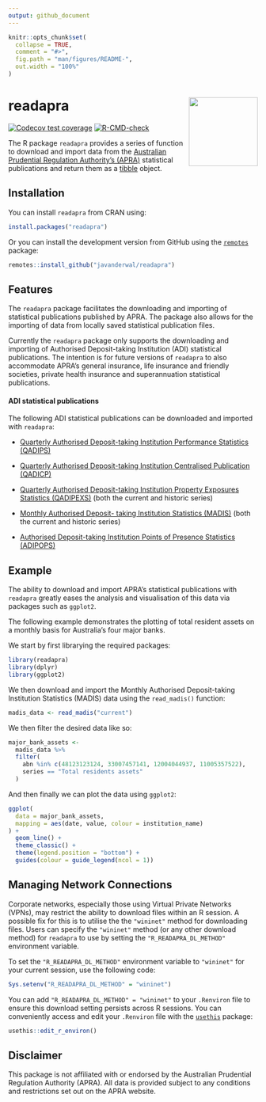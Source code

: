 ```yaml
---
output: github_document
---
```


<!-- README.md is generated from README.Rmd. Please edit that file -->

```r
knitr::opts_chunk$set(
  collapse = TRUE,
  comment = "#>",
  fig.path = "man/figures/README-",
  out.width = "100%"
)
```

# readapra <img src="man/figures/readapra_hex_sticker.png" align="right" height="139"/>

<!-- badges: start -->
[![Codecov test coverage](https://codecov.io/gh/javanderwal/readapra/graph/badge.svg)](https://app.codecov.io/gh/javanderwal/readapra)
[![R-CMD-check](https://github.com/javanderwal/readapra/actions/workflows/R-CMD-check.yaml/badge.svg)](https://github.com/javanderwal/readapra/actions/workflows/R-CMD-check.yaml)
<!-- badges: end -->

The R package `readapra` provides a series of function to download and import data from the [Australian Prudential Regulation Authority's (APRA)](https://www.apra.gov.au/) statistical publications and return them as a [tibble](https://tibble.tidyverse.org/) object.

## Installation

You can install `readapra` from CRAN using:
```r
install.packages("readapra")
```

Or you can install the development version from GitHub using the [`remotes`](https://remotes.r-lib.org/) package:

```r
remotes::install_github("javanderwal/readapra")
```

## Features

The `readapra` package facilitates the downloading and importing of statistical publications published by APRA. The package also allows for the importing of data from locally saved statistical publication files.

Currently the `readapra` package only supports the downloading and importing of Authorised Deposit-taking Institution (ADI) statistical publications. The intention is for future versions of `readapra` to also accommodate APRA's general insurance, life insurance and friendly societies, private health insurance and superannuation statistical publications. 

#### ADI statistical publications

The following ADI statistical publications can be downloaded and imported with `readapra`:

-   [Quarterly Authorised Deposit-taking Institution Performance Statistics (QADIPS)](https://www.apra.gov.au/quarterly-authorised-deposit-taking-institution-statistics)

-   [Quarterly Authorised Deposit-taking Institution Centralised Publication (QADICP)](https://www.apra.gov.au/quarterly-authorised-deposit-taking-institution-statistics)

-   [Quarterly Authorised Deposit-taking Institution Property Exposures Statistics (QADIPEXS)](https://www.apra.gov.au/quarterly-authorised-deposit-taking-institution-statistics) (both the current and historic series)

-   [Monthly Authorised Deposit- taking Institution Statistics (MADIS)](https://www.apra.gov.au/monthly-authorised-deposit-taking-institution-statistics) (both the current and historic series)

-   [Authorised Deposit-taking Institution Points of Presence Statistics (ADIPOPS)](https://www.apra.gov.au/authorised-deposit-taking-institutions-points-of-presence-statistics)

## Example

The ability to download and import APRA's statistical publications with `readapra` greatly eases the analysis and visualisation of this data via packages such as `ggplot2`.

The following example demonstrates the plotting of total resident assets on a monthly basis for Australia's four major banks. 

We start by first librarying the required packages:

```r
library(readapra)
library(dplyr)
library(ggplot2)
```

We then download and import the Monthly Authorised Deposit-taking Institution Statistics (MADIS) data using the `read_madis()` function:

```r
madis_data <- read_madis("current")
```

We then filter the desired data like so:

```r
major_bank_assets <-
  madis_data %>%
  filter(
    abn %in% c(48123123124, 33007457141, 12004044937, 11005357522),
    series == "Total residents assets"
  )
```

And then finally we can plot the data using `ggplot2`:

```r
ggplot(
  data = major_bank_assets,
  mapping = aes(date, value, colour = institution_name)
) +
  geom_line() +
  theme_classic() +
  theme(legend.position = "bottom") +
  guides(colour = guide_legend(ncol = 1))
```

## Managing Network Connections

Corporate networks, especially those using Virtual Private Networks (VPNs), may restrict the ability to download files within an R session. A possible fix for this is to utilise the the `"wininet"` method for downloading files. Users can specify the `"wininet"` method (or any other download method) for `readapra` to use by setting the `"R_READAPRA_DL_METHOD"` environment variable. 

To set the `"R_READAPRA_DL_METHOD"` environment variable to `"wininet"` for your current session, use the following code:

```r
Sys.setenv("R_READAPRA_DL_METHOD" = "wininet")
```

You can add `"R_READAPRA_DL_METHOD" = "wininet"` to your `.Renviron` file to ensure this download setting persists across R sessions. You can conveniently access and edit your `.Renviron` file with the [`usethis`](https://usethis.r-lib.org/) package:

```r
usethis::edit_r_environ()
```

## Disclaimer

This package is not affiliated with or endorsed by the Australian Prudential Regulation Authority (APRA). All data is provided subject to any conditions and restrictions set out on the APRA website.
